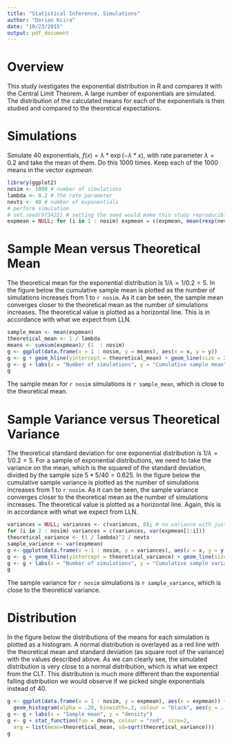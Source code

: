 ```yaml
---
title: "Statistical Inference, Simulations"
author: "Dorian Kcira"
date: "10/23/2015"
output: pdf_document
---
```


# Overview

This study ivestigates the exponential distribution in R and compares it with the Central Limit Theorem. A large number of exponentials are simulated. The distribution of the calculated means for each of the exponentials is then studied and compared to the theoretical expectations.


# Simulations

Simulate 40 exponentials, $f(x) = \lambda * \exp(-\lambda*x)$, with rate parameter $\lambda = 0.2$ and take the mean of them. Do this 1000 times. Keep each of the 1000 means in the vector $expmean$.

```r
library(ggplot2)
nosim <- 1000 # number of simulations
lambda <- 0.2 # the rate parameter
nevts <- 40 # number of exponentials
# perform simulation
# set.seed(973422) # setting the seed would make this study reproducible
expmean = NULL; for (i in 1 : nosim) expmean = c(expmean, mean(rexp(nevts,lambda)))
```


# Sample Mean versus Theoretical Mean

The theoretical mean for the exponential distribution is $1 / \lambda = 1 / 0.2 = 5$. In the figure below the cumulative sample mean is plotted as the number of simulations increases from 1 to `r nosim`. As it can be seen, the sample mean converges closer to the theoretical mean as the number of simulations increases. The theoretical value is plotted as a horizontal line. This is in accordance with what we expect from LLN.

```r
sample_mean <- mean(expmean)
theoretical_mean <- 1 / lambda
means <- cumsum(expmean)/ (1  : nosim)
g <- ggplot(data.frame(x = 1 : nosim, y = means), aes(x = x, y = y)) 
g <- g + geom_hline(yintercept = theoretical_mean) + geom_line(size = 2) 
g <- g + labs(x = "Number of simulations", y = "Cumulative sample mean")
g
```

The sample mean for `r nosim` simulations is `r sample_mean`, which is close to the theoretical mean.



# Sample Variance versus Theoretical Variance

The theoretical standard deviation for one exponential distribution is $1 / \lambda = 1 / 0.2 = 5$. 
For a sample of exponential distributions, we need to take the variance on the mean, which is the squared of the standard deviation, divided by the sample size $5*5/40 = 0.625$.
In the figure below the cumulative sample variance is plotted as the number of simulations increases from 1 to `r nosim`. As it can be seen, the sample variance converges closer to the theoretical mean as the number of simulations increases. The theoretical value is plotted as a horizontal line. Again, this is in accordance with what we expect from LLN.


```r
variances = NULL; variances <- c(variances, 0); # no variance with just 1 element
for (i in 2 : nosim) variances = c(variances, var(expmean[1:i]))
theoretical_variance <- (1 / lambda)^2 / nevts
sample_variance <- var(expmean)
g <- ggplot(data.frame(x = 1 : nosim, y = variances), aes(x = x, y = y)) 
g <- g + geom_hline(yintercept = theoretical_variance) + geom_line(size = 2) 
g <- g + labs(x = "Number of simulations", y = "Cumulative sample variance")
g
```


The sample variance for `r nosim` simulations is `r sample_variance`, which is close to the theoretical variance.

# Distribution

In the figure below the distributions of the means for each simulation is plotted as a histogram. A normal distribution is overlayed as a red line with the theoretical mean and standard deviation (as square root of the variance) with the values described above. As we can clearly see, the simulated distribution is very close to a normal distribution, which is what we expect from the CLT. This distribution is much more different than the exponential falling distribution we would observe if we picked single exponentials instead of 40.
```r
g <- ggplot(data.frame(x = 1 : nosim, y = expmean), aes(x = expmean)) +
  geom_histogram(alpha = .20, binwidth=.2, colour = "black", aes(y = ..density..)) 
g <- g + labs(x = "Sample mean", y = "density")
g <- g + stat_function(fun = dnorm, colour = "red", size=2,
  arg = list(mean=theoretical_mean, sd=sqrt(theoretical_variance)))
g
```